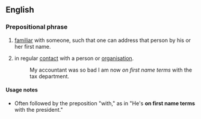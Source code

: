 ==English==

===Prepositional phrase===
{{en-PP}}

# [[familiar]] with someone, such that one can address that person by his or her first name.
# {{lb|en|by extension|humorous}} in regular [[contact]] with a person or [[organisation]].
#: My accountant was so bad I am now ''on first name terms'' with the tax department.

====Usage notes====
* Often followed by the preposition "with," as in "He's '''on first name terms''' with the president."
